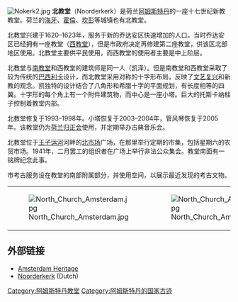 [[Image:Nokerk2.jpg|thumb]]
'''北教堂'''（Noorderkerk）是荷兰[[阿姆斯特丹|阿姆斯特丹]]的一座十七世纪新教教堂。荷兰的[[海牙|海牙]]、[[霍倫|霍倫]]、[[坎彭_(荷蘭)|坎彭]]等城镇也有北教堂。

北教堂兴建于1620–1623年，服务于新的乔达安区快速增加的人口。当时乔达安区已经拥有一座教堂（[[西教堂|西教堂]]），但是市政府决定再修建第二座教堂，供该区北部地区使用。北教堂主要供平民使用，而西教堂的使用者主要是中上阶层。

北教堂与[[南教堂|南教堂]]和西教堂的建筑师是同一人（凯泽）。但是南教堂和西教堂采取了较为传统的[[巴西利卡|巴西利卡]]设计，而北教堂采用对称的十字形布局，反映了[[文艺复兴|文艺复兴]]和新教的观念。凯独特的设计结合了八角形和希腊十字的平面规划，有长度相等的四翼。十字形的每个角上有一个附件建筑物，而中心是一座小塔。巨大的托斯卡纳柱子控制着教堂内部。

北教堂修复于1993–1998年。小塔恢复于2003–2004年，管风琴恢复于2005年。该教堂仍为[[荷兰归正会|荷兰归正会]]使用，并定期举办古典音乐会。

北教堂位于[[王子运河|王子运河]]河畔的[[北市场|北市场]]广场，在那里举行定期的市集，包括星期六的农贸市场。1941年，二月罢工的组织者在广场上举行非法公众集会。教堂南面有一铭牌纪念此事。

市考古服务设在教堂的南部附属部分，并使用空间，以展示最近发现的考古文物。

{|
|valign="top"|[[Image:North_Church_Amsterdam.jpg|left]]
|valign="top"|[[Image:North_Church_Amsterdam_2.jpg|left]]
|}

==外部链接==
*[https://web.archive.org/web/20040203233950/http://www.bma.amsterdam.nl/adam/uk/groot/nkerk.html Amsterdam Heritage] 
*[http://www.noorderkerk.org/ Noorderkerk]{{Wayback|url=http://www.noorderkerk.org/ |date=20090130051251 }} (Dutch)

{{coord|52|22|46|N|4|53|11|E|display=title|region:NL_type:landmark_source:nlwiki}}

[[Category:阿姆斯特丹教堂|Category:阿姆斯特丹教堂]]
[[Category:阿姆斯特丹的国家古迹|Category:阿姆斯特丹的国家古迹]]